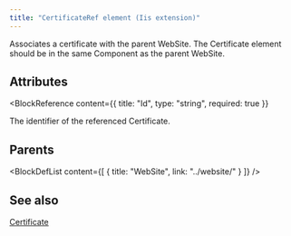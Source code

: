 ```yaml
---
title: "CertificateRef element (Iis extension)"
---
```



Associates a certificate with the parent WebSite. The Certificate element should be
 in the same Component as the parent WebSite.


## Attributes

<BlockWrapper>

  <BlockReference
    content={{
      title: "Id",
      type: "string",
      required: true
    }}
  >
  The identifier of the referenced Certificate.
  </BlockReference>

</BlockWrapper>


## Parents

<BlockDefList content={[
    {
      title: "WebSite",
      link: "../website/"
    }
  ]}
/>

## See also
[Certificate](../certificate/)